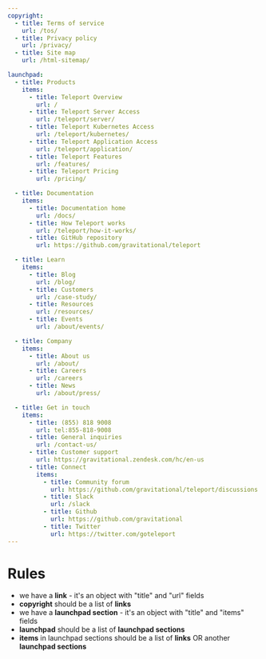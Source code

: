 ```yaml
---
copyright:
  - title: Terms of service
    url: /tos/
  - title: Privacy policy
    url: /privacy/
  - title: Site map
    url: /html-sitemap/

launchpad:
  - title: Products
    items:
      - title: Teleport Overview
        url: /
      - title: Teleport Server Access
        url: /teleport/server/
      - title: Teleport Kubernetes Access
        url: /teleport/kubernetes/
      - title: Teleport Application Access
        url: /teleport/application/
      - title: Teleport Features
        url: /features/
      - title: Teleport Pricing
        url: /pricing/

  - title: Documentation
    items:
      - title: Documentation home
        url: /docs/
      - title: How Teleport works
        url: /teleport/how-it-works/
      - title: GitHub repository
        url: https://github.com/gravitational/teleport

  - title: Learn
    items:
      - title: Blog
        url: /blog/
      - title: Customers
        url: /case-study/
      - title: Resources
        url: /resources/
      - title: Events
        url: /about/events/

  - title: Company
    items:
      - title: About us
        url: /about/
      - title: Careers
        url: /careers
      - title: News
        url: /about/press/

  - title: Get in touch
    items:
      - title: (855) 818 9008
        url: tel:855-818-9008
      - title: General inquiries
        url: /contact-us/
      - title: Customer support
        url: https://gravitational.zendesk.com/hc/en-us
      - title: Connect
        items:
          - title: Community forum
            url: https://github.com/gravitational/teleport/discussions
          - title: Slack
            url: /slack
          - title: Github
            url: https://github.com/gravitational
          - title: Twitter
            url: https://twitter.com/goteleport
---
```


# Rules

- we have a **link** - it's an object with "title" and "url" fields
- **copyright** should be a list of **links**
- we have a **launchpad section** - it's an object with "title" and "items" fields
- **launchpad** should be a list of **launchpad sections**
- **items** in launchpad sections should be a list of **links** OR another **launchpad sections**

